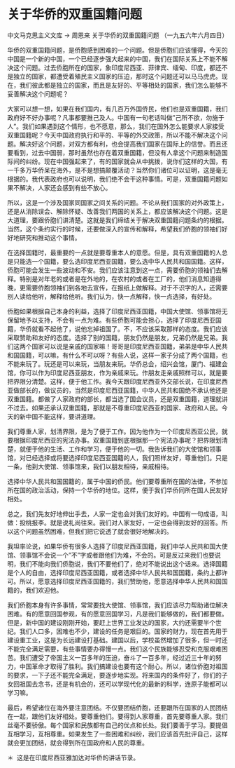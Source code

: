 # 关于华侨的双重国籍问题

中文马克思主义文库 -> 周恩来
关于华侨的双重国籍问题
（一九五六年六月四日）

华侨的双重国籍问题，是侨胞感到困难的一个问题。但是侨胞们应该懂得，今天的中国是一个新的中国，一个已经逐步强大起来的中国，我们在国际关系上不能不解决这个问题。过去侨胞所在的国家，象印度尼西亚、菲律宾、缅甸、印度，都还不是独立的国家，都遭受着殖民主义国家的压迫，那时这个问题还可以马马虎虎。现在，我们彼此都是独立的国家，而且是友好的、平等相处的国家，我们怎么能够不妥善解决这个问题呢？

大家可以想一想，如果在我们国内，有几百万外国侨民，他们也是双重国籍，我们政府好不好办事呢？凡事都要推己及人。中国有一句老话叫做"己所不欲，勿施于人"。我们如果遇到这个情形，也不愿意，那么，我们在国外怎么能要求人家接受双重国籍呢？今天中国政府执行和平的、平等的外交政策，所以不能不解决这个问题。解决好这个问题，对双方都有利，也会提高我们国家在国际上的信誉。而且还要看到，过去中国弱，那时虽然也存在着双重国籍，但没有人拿这个问题来制造国际间的纠纷。现在中国强起来了，有的国家就会从中挑拨，说你们这样的大国，有一千多万华侨呆在海外，是不是想搞颠覆活动？当然你们诸位可以证明，这是毫无根据的。我代表政府也可以说明，我们绝不会干这种事情。可是，双重国籍问题如果不解决，人家还会感到有些不放心。

所以，这是一个涉及国家同国家之间关系的问题。不论从我们国家的对外政策上，还是从消除误会、解除怀疑、改善我们两国的关系上，都应该解决这个问题。这是大道理，要跟侨胞们讲清楚。这就是我们缔结关于解决双重国籍问题条约的根据。当然，这个条约实行的时候，还要做深入的宣传和解释，希望我们侨胞的领袖们好好地研究和推动这个事情。

在选择国籍时，最重要的一点就是要尊重本人的意愿。但是，具有双重国籍的人总是只能选一个国籍，要么选印度尼西亚国籍，要么选中华人民共和国国籍。这样，侨胞可能会发生一些波动和不安。我们应该注意到这一点，需要侨胞的领袖们去解释。特别是对年老的或者是在外地的，在农村的或者在工厂的，他们消息知道得晚，更需要侨胞领袖们到各地去宣传，在报纸上做解释。对于不识字的人，还需要别人读给他听，解释给他听。我们认为，快一点解释，快一点选择，有好处。

侨胞如果根据自己本身的利益，选择了印度尼西亚国籍，中国大使馆、领事馆将无保留地予以支持，不会有一点为难。有些侨胞可能会担心，选择了印度尼西亚国籍，华侨就看不起他了，说他忘掉祖国了。不，不应该采取那样的态度。我们应该采取赞助和友好的态度。选择了别的国籍，朋友仍然是朋友，兄弟仍然是兄弟。我们这两个国家可以说是亲戚的国家嘛！哥哥是印度尼西亚国籍，弟弟是中华人民共和国国籍，可以嘛，有什么不可以呀？有些人说，这样一家子分成了两个国籍，也不能来玩了。玩还是可以来玩，当朋友来玩。华侨总会，绍兴会馆，厦门、福建会馆，你可以作为印度尼西亚朋友，作为亲戚来玩。作朋友走亲戚照样可以，就是要把界限分清楚。这样，便于他工作。我今天跟印度尼西亚外交部长说，在印度尼西亚做部长的，做议员的，当然是印度尼西亚国籍，中华人民共和国绝不承认他还是双重国籍。都做了人家政府的部长，都当选了国会议员，还是双重国籍，道理就讲不过去。如果还承认双重国籍，那就是不尊重印度尼西亚的国家、政府和人民。今天的新中国不能这样，要讲道理。

我们尊重人家，划清界限，是为了便于工作。因为他作为一个印度尼西亚公民，就要根据印度尼西亚的宪法办事。双重国籍到底根据那一个宪法办事呢？把界限划清楚，就便于他的生活、工作和学习，便于他的一切。我告诉我们的大使馆和领事馆，对已经选择或将要选择印度尼西亚国籍的人，我们照样友好，尊重他们。只是一条，他到大使馆、领事馆来，我们以朋友相待，亲戚相待。

选择中华人民共和国国籍的，属于中国的侨民。他们要尊重所在国的法律，不参加所在国的政治活动，保持一个华侨的地位。这样，便于我们华侨同所在国人民友好相处。

总之，我们先友好地伸出手去，人家一定也会对我们友好的。中国有一句成语，叫做：投桃报李。就是说礼尚往来。我们对人家友好，一定也会得到友好的回答。所以这个问题虽然困难，但我们把它说透了就会很好地解决的。

我坦率论说，如果华侨有很多人选择了印度尼西亚国籍，我们中华人民共和国大使馆、领事馆不会说一个"不"字或者跟他们为难，不会的。可是反过来我们也要说明，我们不能向我们侨胞说，我们不要他们了，绝对不能说出这个话来。选择国籍是个人的自由，选择印度尼西亚国籍，或者选择中华人民共和国国籍，条约上都许可。所以，愿意选择印度尼西亚国籍的，我们赞助他，愿意选择中华人民共和国国籍的，我们欢迎他。

我们侨胞本身有许多事情，常常要找大使馆、领事馆，我们应该尽力帮助诸位解决困难。有的愿意回国参观，有的愿意回国学习，凡是我们能够做的，我们都要做。但是，新中国的建设刚刚开始，要赶上世界工业发达的国家，大约还需要半个世纪。我们人口多，困难也不少，建设的任务是艰巨的。国家的财力，现在首先用于建设重工业，这是为长远建设打基础。建国以后，学校虽然增加了很多，但一时还不能完全满足需要，有些事情要办得慢一点。我们这个民族能够忍受和克服艰难困苦。我们遭受了帝国主义一百多年的压迫，奋斗了一百多年，经过近三十年的努力，中国革命才取得了胜利。我们搞建设也要有这个耐心。所以，诸位侨胞对祖国的要求，一下子还不能完全满足，要逐步地实现。将来国内的条件好了，你们的子女回祖国去念书，还是有机会的，还可以学现代化的最新的科学，连原子能都可以学习嘛。

最后，希望诸位在海外要注意团结。不仅要团结侨胞，还要跟所在国家的人民团结在一起，跟他们友好相处。要尊重他们。要得到人家尊重，首先要尊重人家。我们丝毫不要骄傲。每个国家和民族都有自己的优点和长处。我们要善于学习。要提倡互相学习，互相尊重。如果发生了一些困难和纠纷，我们应该首先批评自己，这样就会更加团结，就会得到所在国政府和人民的尊重。

＊  这是在印度尼西亚雅加达对华侨的讲话节录。

